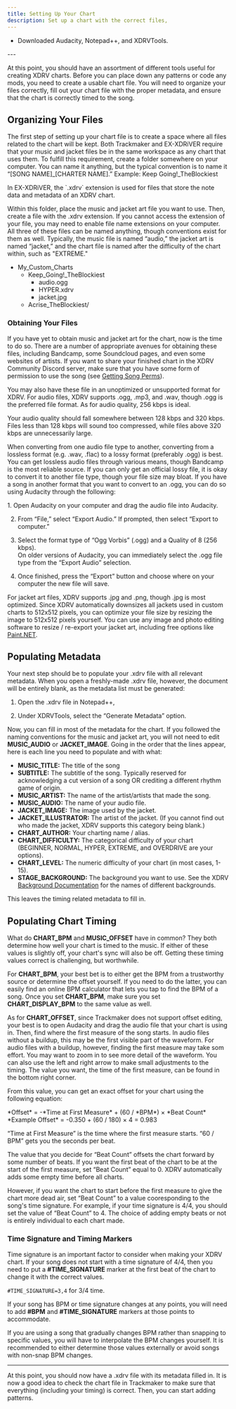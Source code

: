 ```yaml
---
title: Setting Up Your Chart
description: Set up a chart with the correct files, 
---
```


<Aside type="note" title="Recommended Precursors">

- Downloaded Audacity, Notepad++, and XDRVTools.

</Aside>
---

At this point, you should have an assortment of different tools useful for creating XDRV charts. Before you can place down any patterns or code any mods, you need to create a usable chart file. You will need to organize your files correctly, fill out your chart file with the proper metadata, and ensure that the chart is correctly timed to the song.

## Organizing Your Files

The first step of setting up your chart file is to create a space where all files related to the chart will be kept. Both Trackmaker and EX-XDRiVER require that your music and jacket files be in the same workspace as any chart that uses them. To fulfill this requirement, create a folder somewhere on your computer. You can name it anything, but the typical convention is to name it “[SONG NAME]_[CHARTER NAME].” Example: Keep Going!_TheBlockiest

<Aside type="tip" title="What is .xdrv?">
In EX-XDRiVER, the `.xdrv` extension is used for files that store the note data and metadata of an XDRV chart.
</Aside>

Within this folder, place the music and jacket art file you want to use. Then, create a file with the .xdrv extension. If you cannot access the extension of your file, you may need to enable file name extensions on your computer. All three of these files can be named anything, though conventions exist for them as well. Typically, the music file is named “audio,” the jacket art is named “jacket,” and the chart file is named after the difficulty of the chart within, such as "EXTREME."

<FileTree>

- My_Custom_Charts
	- Keep_Going!_TheBlockiest 
		- audio.ogg
		- HYPER.xdrv
		- jacket.jpg
	- Acrise_TheBlockiest/

</FileTree>

### Obtaining Your Files

If you have yet to obtain music and jacket art for the chart, now is the time to do so. There are a number of appropriate avenues for obtaining these files, including Bandcamp, some Soundcloud pages, and even some websites of artists. If you want to share your finished chart in the XDRV Community Discord server, make sure that you have some form of permission to use the song (see [Getting Song Perms](/xdrv-charting-guide/misc/song-perms)).

You may also have these file in an unoptimized or unsupported format for XDRV. For audio files, XDRV supports .ogg, .mp3, and .wav, though .ogg is the preferred file format. As for audio quality, 256 kbps is ideal.

<Aside type="caution" title="Bitrate Range">
	Your audio quality should fall somewhere between 128 kbps and 320 kbps. Files less than 128 kbps will sound too compressed, while files above 320 kbps are unnecessarily large.
</Aside>

When converting from one audio file type to another, converting from a lossless format (e.g. .wav, .flac) to a lossy format (preferably .ogg) is best. You can get lossless audio files through various means, though Bandcamp is the most reliable source. If you can only get an official lossy file, it is okay to convert it to another file type, though your file size may bloat. If you have a song in another format that you want to convert to an .ogg, you can do so using Audacity through the following:

<Steps>
1. Open Audacity on your computer and drag the audio file into Audacity.

2. From “File,” select “Export Audio.” If prompted, then select “Export to computer.”

3. Select the format type of “Ogg Vorbis” (.ogg) and a Quality of 8 (256 kbps).<br/>
On older versions of Audacity, you can immediately select the .ogg file type from the “Export Audio” selection.

4. Once finished, press the “Export” button and choose where on your computer the new file will save.

</Steps>

For jacket art files, XDRV supports .jpg and .png, though .jpg is most optimized. Since XDRV automatically downsizes all jackets used in custom charts to 512x512 pixels, you can optimize your file size by resizing the image to 512x512 pixels yourself. You can use any image and photo editing software to resize / re-export your jacket art, including free options like [Paint.NET](https://www.getpaint.net/).

## Populating Metadata

Your next step should be to populate your .xdrv file with all relevant metadata. When you open a freshly-made .xdrv file, however, the document will be entirely blank, as the metadata list must be generated:

<Steps>

1. Open the .xdrv file in Notepad++,

2. Under XDRVTools, select the “Generate Metadata” option.

</Steps>

Now, you can fill in most of the metadata for the chart. If you followed the naming conventions for the music and jacket art, you will not need to edit **MUSIC_AUDIO** or **JACKET_IMAGE**. Going in the order that the lines appear, here is each line you need to populate and with what:

- **MUSIC_TITLE:** The title of the song
- **SUBTITLE:** The subtitle of the song. Typically reserved for acknowledging a cut version of a song OR crediting a different rhythm game of origin.
- **MUSIC_ARTIST:** The name of the artist/artists that made the song.
- **MUSIC_AUDIO:** The name of your audio file.
- **JACKET_IMAGE:** The image used by the jacket.
- **JACKET_ILLUSTRATOR:** The artist of the jacket. (If you cannot find out who made the jacket, XDRV supports this category being blank.)
- **CHART_AUTHOR:** Your charting name / alias.
- **CHART_DIFFICULTY:** The categorical difficulty of your chart (BEGINNER, NORMAL, HYPER, EXTREME, and OVERDRIVE are your options).
- **CHART_LEVEL:** The numeric difficulty of your chart (in most cases, 1-15).
- **STAGE_BACKGROUND:** The background you want to use. See the XDRV [Background Documentation](https://github.com/EX-XDRiVER/Chart-Documentation/tree/main/backgrounds) for the names of different backgrounds.

This leaves the timing related metadata to fill in.

## Populating Chart Timing

What do **CHART_BPM** and **MUSIC_OFFSET** have in common? They both determine how well your chart is timed to the music. If either of these values is slightly off, your chart's sync will also be off. Getting these timing values correct is challenging, but worthwhile.

For **CHART_BPM**, your best bet is to either get the BPM from a trustworthy source or determine the offset yourself. If you need to do the latter, you can easily find an online BPM calculator that lets you tap to find the BPM of a song. Once you set **CHART_BPM**, make sure you set **CHART_DISPLAY_BPM** to the same value as well.

As for **CHART_OFFSET**, since Trackmaker does not support offset editing, your best is to open Audacity and drag the audio file that your chart is using in. Then, find where the first measure of the song starts. In audio files without a buildup, this may be the first visible part of the waveform. For audio files with a buildup, however, finding the first measure may take som effort. You may want to zoom in to see more detail of the waveform. You can also use the left and right arrow to make small adjustments to the timing. The value you want, the time of the first measure, can be found in the bottom right corner.

From this value, you can get an exact offset for your chart using the following equation:

<Tabs>
  <TabItem label="Offset Equation">
  *Offset* = -*Time at First Measure* + (60 / *BPM*) × *Beat Count*
  </TabItem>
  <TabItem label="Example Offset">
  *Example Offset* = -0.350 + (60 / 180) × 4 = 0.983
  </TabItem>
</Tabs>

<Aside type="tip" title="Equation Breakdown">

“Time at First Measure” is the time where the first measure starts. “60 / BPM” gets you the seconds per beat. 

The value that you decide for “Beat Count” offsets the chart forward by some number of beats. If you want the first beat of the chart to be at the start of the first measure, set “Beat Count” equal to 0. XDRV automatically adds some empty time before all charts. 

However, if you want the chart to start before the first measure to give the chart more dead air, set “Beat Count” to a value cooresponding to the song's time signature. For example, if your time signature is 4/4, you should set the value of “Beat Count” to 4. The choice of adding empty beats or not is entirely individual to each chart made.

</Aside>

### Time Signature and Timing Markers

Time signature is an important factor to consider when making your XDRV chart. If your song does not start with a time signature of 4/4, then you need to put a **#TIME_SIGNATURE** marker at the first beat of the chart to change it with the correct values.

`#TIME_SIGNATURE=3,4` for 3/4 time.

If your song has BPM or time signature changes at any points, you will need to add **#BPM** and **#TIME_SIGNATURE** markers at those points to accommodate. 

<Aside type="caution" title="Gradual BPM Changes">

If you are using a song that gradually changes BPM rather than snapping to specific values, you will have to interpolate the BPM changes yourself. It is recommended to either determine those values externally or avoid songs with non-snap BPM changes.

</Aside>

---

At this point, you should now have a .xdrv file with its metadata filled in. It is now a good idea to check the chart file in Trackmaker to make sure that everything (including your timing) is correct. Then, you can start adding patterns.